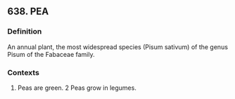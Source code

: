 ## 638. PEA
### Definition
An annual plant, the most widespread species (Pisum sativum) of the genus Pisum of the Fabaceae family.

### Contexts
1. Peas are green. 2 Peas grow in legumes.

